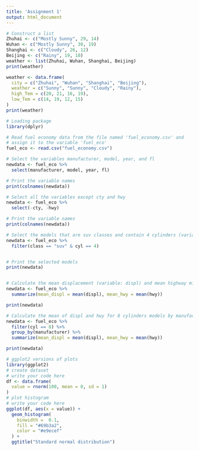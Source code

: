 ```yaml
---
title: 'Assignment 1'
output: html_document
---
```


```r
# Construct a list
Zhuhai <- c("Mostly Sunny", 29, 14)
Wuhan <- c("Mostly Sunny", 30, 19)
Shanghai <- c("Cloudy", 26, 12)
Beijing <- c("Rainy", 19, 10)
weather <- list(Zhuhai, Wuhan, Shanghai, Beijing)
print(weather)
```


```r
weather <- data.frame(
  city = c("Zhuhai", "Wuhan", "Shanghai", "Beijing"),
  weather = c("Sunny", "Sunny", "Cloudy", "Rainy"),
  high_Tem = c(20, 21, 16, 19),
  low_Tem = c(14, 19, 12, 15)
)
print(weather)
```


```r
# Loading package
library(dplyr)

# Read fuel economy data from the file named 'fuel_economy.csv' and
# assign it to the variable 'fuel_eco'
fuel_eco <- read.csv("fuel_economy.csv")

# Select the variables manufacturer, model, year, and fl
newdata <- fuel_eco %>%
  select(manufacturer, model, year, fl)

# Print the variable names
print(colnames(newdata))

# Select all the variables except cty and hwy
newdata <- fuel_eco %>%
  select(-cty, -hwy)

# Print the variable names
print(colnames(newdata))

# Select the models that are suv classes and contain 4 cylinders (variable: cyl)
newdata <- fuel_eco %>%
  filter(class == "suv" & cyl == 4)


# Print the selected models
print(newdata)


# Calculate the mean displacement (variable: displ) and mean highway miles per gallon (variable: hwy)
newdata <- fuel_eco %>%
  summarize(mean_displ = mean(displ), mean_hwy = mean(hwy))

print(newdata)

# Calculate the mean of displ and hwy for 8 cylinders models by manufacture
newdata <- fuel_eco %>%
  filter(cyl == 8) %>%
  group_by(manufacturer) %>%
  summarize(mean_displ = mean(displ), mean_hwy = mean(hwy))

print(newdata)
```

```r
# ggplot2 versions of plots
library(ggplot2)
# create dataset
# write your code here
df <- data.frame(
  value = rnorm(100, mean = 0, sd = 1)
)
# plot histogram
# write your code here
ggplot(df, aes(x = value)) +
  geom_histogram(
    binwidth =  0.1,
    fill = "#69b3a2",
    color = "#e9ecef"
  ) +
  ggtitle("Standard normal distribution")

```
